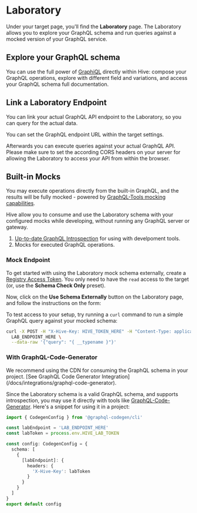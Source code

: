 
# Laboratory

Under your target page, you'll find the **Laboratory** page. The Laboratory allows you to explore
your GraphQL schema and run queries against a mocked version of your GraphQL service.

## Explore your GraphQL schema

You can use the full power of [GraphiQL](https://github.com/graphql/graphiql) directly within Hive:
compose your GraphQL operations, explore with different field and variations, and access your
GraphQL schema full documentation.

<NextImage alt="Lab" src={labImage} className="mt-6 max-w-3xl drop-shadow-md" />

## Link a Laboratory Endpoint

You can link your actual GraphQL API endpoint to the Laboratory, so you can query for the actual
data.

You can set the GraphQL endpoint URL within the target settings.

Afterwards you can execute queries against your actual GraphQL API. Please make sure to set the
according CORS headers on your server for allowing the Laboratory to access your API from within the
browser.

## Built-in Mocks

You may execute operations directly from the built-in GraphQL, and the results will be fully
mocked - powered by
[GraphQL-Tools mocking capabilities](https://the-guild.dev/graphql/tools/docs/mocking).

Hive allow you to consume and use the Laboratory schema with your configured mocks while developing,
without running any GraphQL server or gateway.

1. [Up-to-date GraphQL Introspection](https://graphql.org/learn/introspection/) for using with
   develpoment tools.
2. Mocks for executed GraphQL operations.

### Mock Endpoint

To get started with using the Laboratory mock schema externally, create a
[Registry Access Token](/docs/management/targets#registry-access-tokens). You only need to have the
`read` access to the target (or, use the **Schema Check Only** preset).

Now, click on the **Use Schema Externally** button on the Laboratory page, and follow the
instructions on the form:

<NextImage alt="Lab Form" src={labFormImage} className="mt-6 max-w-xl drop-shadow-md" />

To test access to your setup, try running a `curl` command to run a simple GraphQL query against
your mocked schema:

```bash
curl -X POST -H "X-Hive-Key: HIVE_TOKEN_HERE" -H "Content-Type: application/json" \
  LAB_ENDPOINT_HERE \
  --data-raw '{"query": "{ __typename }"}'
```

### With GraphQL-Code-Generator

<Callout>
  We recommend using the CDN for consuming the GraphQL schema in your project. [See GraphQL Code
  Generator Integration](/docs/integrations/graphql-code-generator).
</Callout>

Since the Laboratory schema is a valid GraphQL schema, and supports introspection, you may use it
directly with tools like [GraphQL-Code-Generator](https://the-guild.dev/graphql/codegen). Here's a
snippet for using it in a project:

```ts filename="codegen.ts"
import { CodegenConfig } from '@graphql-codegen/cli'

const labEndpoint = 'LAB_ENDPOINT_HERE'
const labToken = process.env.HIVE_LAB_TOKEN

const config: CodegenConfig = {
  schema: [
    {
      [labEndpoint]: {
        headers: {
          'X-Hive-Key': labToken
        }
      }
    }
  ]
}
export default config
```
